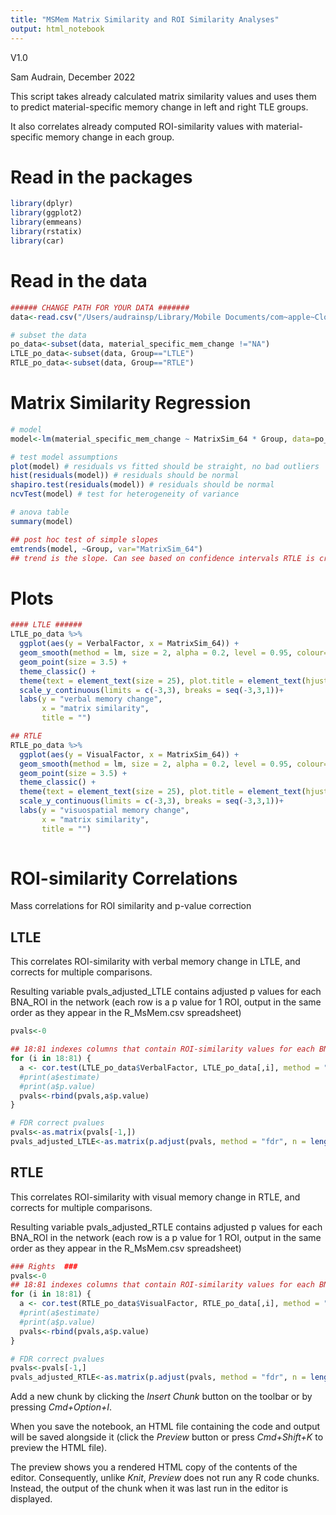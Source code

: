 ```yaml
---
title: "MSMem Matrix Similarity and ROI Similarity Analyses"
output: html_notebook
---
```


V1.0 

Sam Audrain, December 2022

This script takes already calculated matrix similarity values and uses them to predict material-specific memory change in left and right TLE groups. 

It also correlates already computed ROI-similarity values with material-specific memory change in each group. 


# Read in the packages

```r

library(dplyr)
library(ggplot2)
library(emmeans)
library(rstatix)
library(car)


```

# Read in the data 
```r
###### CHANGE PATH FOR YOUR DATA #######
data<-read.csv("/Users/audrainsp/Library/Mobile Documents/com~apple~CloudDocs/Documents/Science_Projects/RSMemory/MatrixSim_Mem_Nov2020/MSMemNov2020_R/MSMem_Github/R_MSMem.csv")

# subset the data
po_data<-subset(data, material_specific_mem_change !="NA")
LTLE_po_data<-subset(data, Group=="LTLE")
RTLE_po_data<-subset(data, Group=="RTLE")

```


# Matrix Similarity Regression 
```r

# model 
model<-lm(material_specific_mem_change ~ MatrixSim_64 * Group, data=po_data, na.action=na.omit)

# test model assumptions 
plot(model) # residuals vs fitted should be straight, no bad outliers 
hist(residuals(model)) # residuals should be normal 
shapiro.test(residuals(model)) # residuals should be normal 
ncvTest(model) # test for heterogeneity of variance 

# anova table 
summary(model)

## post hoc test of simple slopes 
emtrends(model, ~Group, var="MatrixSim_64")
## trend is the slope. Can see based on confidence intervals RTLE is crossing zero=ns, but LTLE is sig 
```

# Plots 
```r

#### LTLE ######
LTLE_po_data %>%
  ggplot(aes(y = VerbalFactor, x = MatrixSim_64)) +
  geom_smooth(method = lm, size = 2, alpha = 0.2, level = 0.95, colour="black") +
  geom_point(size = 3.5) +
  theme_classic() +
  theme(text = element_text(size = 25), plot.title = element_text(hjust=0.5, face = "bold", size = 22))+
  scale_y_continuous(limits = c(-3,3), breaks = seq(-3,3,1))+
  labs(y = "verbal memory change",
       x = "matrix similarity",
       title = "")

## RTLE 
RTLE_po_data %>%
  ggplot(aes(y = VisualFactor, x = MatrixSim_64)) +
  geom_smooth(method = lm, size = 2, alpha = 0.2, level = 0.95, colour="black") +
  geom_point(size = 3.5) +
  theme_classic() +
  theme(text = element_text(size = 25), plot.title = element_text(hjust=0.5, face = "bold", size = 22))+
  scale_y_continuous(limits = c(-3,3), breaks = seq(-3,3,1))+
  labs(y = "visuospatial memory change",
       x = "matrix similarity",
       title = "")
 
```

# ROI-similarity Correlations 

Mass correlations for ROI similarity and p-value correction 

## LTLE

This correlates ROI-similarity with verbal memory change in LTLE, and corrects for multiple comparisons. 

Resulting variable pvals_adjusted_LTLE contains adjusted p values for each BNA_ROI in the network (each row is a p value for 1 ROI, output in the same order as they appear in the R_MsMem.csv spreadsheet)
```r

pvals<-0

## 18:81 indexes columns that contain ROI-similarity values for each BNA_ROI, and each participant (the rows)
for (i in 18:81) {
  a <- cor.test(LTLE_po_data$VerbalFactor, LTLE_po_data[,i], method = "pearson", alternative = "two.sided")
  #print(a$estimate)
  #print(a$p.value)
  pvals<-rbind(pvals,a$p.value)
}

# FDR correct pvalues 
pvals<-as.matrix(pvals[-1,])
pvals_adjusted_LTLE<-as.matrix(p.adjust(pvals, method = "fdr", n = length(pvals))) 

```

## RTLE

This correlates ROI-similarity with visual memory change in RTLE, and corrects for multiple comparisons. 

Resulting variable pvals_adjusted_RTLE contains adjusted p values for each BNA_ROI in the network (each row is a p value for 1 ROI, output in the same order as they appear in the R_MsMem.csv spreadsheet)

```r

### Rights  ###
pvals<-0
## 18:81 indexes columns that contain ROI-similarity values for each BNA_ROI, and each participant (the rows)
for (i in 18:81) {
  a <- cor.test(RTLE_po_data$VisualFactor, RTLE_po_data[,i], method = "pearson", alternative = "two.sided")
  #print(a$estimate)
  #print(a$p.value)
  pvals<-rbind(pvals,a$p.value)
}

# FDR correct pvalues 
pvals<-pvals[-1,]
pvals_adjusted_RTLE<-as.matrix(p.adjust(pvals, method = "fdr", n = length(pvals))) 

```



Add a new chunk by clicking the *Insert Chunk* button on the toolbar or by pressing *Cmd+Option+I*.

When you save the notebook, an HTML file containing the code and output will be saved alongside it (click the *Preview* button or press *Cmd+Shift+K* to preview the HTML file). 

The preview shows you a rendered HTML copy of the contents of the editor. Consequently, unlike *Knit*, *Preview* does not run any R code chunks. Instead, the output of the chunk when it was last run in the editor is displayed.

